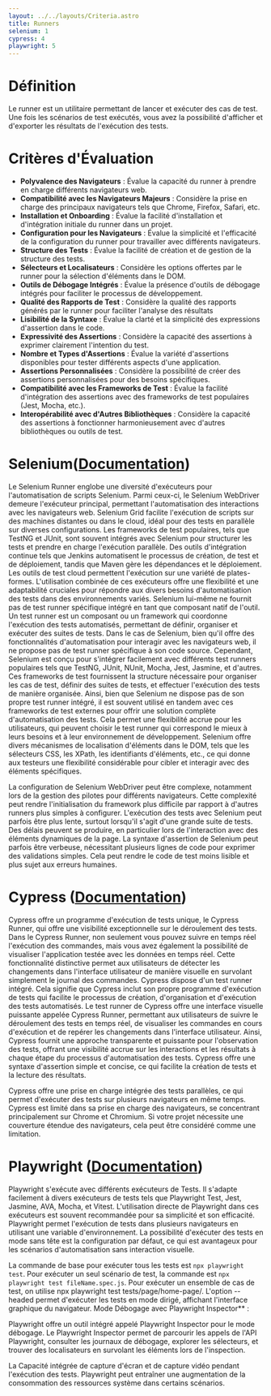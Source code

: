 ```yaml
---
layout: ../../layouts/Criteria.astro
title: Runners
selenium: 1
cypress: 4
playwright: 5
---
```




# Définition
Le runner est un utilitaire permettant de lancer et exécuter des cas de test. Une fois les scénarios de test exécutés, vous avez la possibilité d'afficher et d'exporter les résultats de l'exécution des tests.
# Critères d'Évaluation
- **Polyvalence des Navigateurs** : Évalue la capacité du runner à prendre en charge différents navigateurs web.
- **Compatibilité avec les Navigateurs Majeurs** : Considère la prise en charge des principaux navigateurs tels que Chrome, Firefox, Safari, etc.
- **Installation et Onboarding** : Évalue la facilité d'installation et d'intégration initiale du runner dans un projet.
- **Configuration pour les Navigateurs** : Évalue la simplicité et l'efficacité de la configuration du runner pour travailler avec différents navigateurs.
- **Structure des Tests** : Évalue la facilité de création et de gestion de la structure des tests.
- **Sélecteurs et Localisateurs** : Considère les options offertes par le runner pour la sélection d'éléments dans le DOM.
- **Outils de Débogage Intégrés** : Évalue la présence d'outils de débogage intégrés pour faciliter le processus de développement.
- **Qualité des Rapports de Test** : Considère la qualité des rapports générés par le runner pour faciliter l'analyse des résultats
- **Lisibilité de la Syntaxe** : Évalue la clarté et la simplicité des expressions d'assertion dans le code.
- **Expressivité des Assertions** : Considère la capacité des assertions à exprimer clairement l'intention du test.
- **Nombre et Types d'Assertions** : Évalue la variété d'assertions disponibles pour tester différents aspects d'une application.
- **Assertions Personnalisées** : Considère la possibilité de créer des assertions personnalisées pour des besoins spécifiques.
- **Compatibilité avec les Frameworks de Test** : Évalue la facilité d'intégration des assertions avec des frameworks de test populaires (Jest, Mocha, etc.).
- **Interopérabilité avec d'Autres Bibliothèques** : Considère la capacité des assertions à fonctionner harmonieusement avec d'autres bibliothèques ou outils de test.

# Selenium([Documentation](https://www.lambdatest.com/blog/playwright-vs-selenium-vs-cypress/))

Le Selenium Runner englobe une diversité d'exécuteurs pour l'automatisation de scripts Selenium. Parmi ceux-ci, le Selenium WebDriver demeure l'exécuteur principal, permettant l'automatisation des interactions avec les navigateurs web. 
Selenium Grid facilite l'exécution de scripts sur des machines distantes ou dans le cloud, idéal pour des tests en parallèle sur diverses configurations. Les frameworks de test populaires, tels que TestNG et JUnit, sont souvent intégrés avec Selenium pour structurer les tests et prendre en charge l'exécution parallèle. 
Des outils d'intégration continue tels que Jenkins automatisent le processus de création, de test et de déploiement, tandis que Maven gère les dépendances et le déploiement. Les outils de test cloud permettent l'exécution sur une variété de plates-formes. L'utilisation combinée de ces exécuteurs offre une flexibilité et une adaptabilité cruciales pour répondre aux divers besoins d'automatisation des tests dans des environnements variés.
Selenium lui-même ne fournit pas de test runner spécifique intégré en tant que composant natif de l'outil. Un test runner est un composant ou un framework qui coordonne l'exécution des tests automatisés, permettant de définir, organiser et exécuter des suites de tests.
Dans le cas de Selenium, bien qu'il offre des fonctionnalités d'automatisation pour interagir avec les navigateurs web, il ne propose pas de test runner spécifique à son code source. Cependant, Selenium est conçu pour s'intégrer facilement avec différents test runners populaires tels que TestNG, JUnit, NUnit, Mocha, Jest, Jasmine, et d'autres. Ces frameworks de test fournissent la structure nécessaire pour organiser les cas de test, définir des suites de tests, et effectuer l'exécution des tests de manière organisée.
Ainsi, bien que Selenium ne dispose pas de son propre test runner intégré, il est souvent utilisé en tandem avec ces frameworks de test externes pour offrir une solution complète d'automatisation des tests. Cela permet une flexibilité accrue pour les utilisateurs, qui peuvent choisir le test runner qui correspond le mieux à leurs besoins et à leur environnement de développement.
<ThumbUpAlert>
Selenium offre divers mécanismes de localisation d'éléments dans le DOM, tels que les sélecteurs CSS, les XPath, les identifiants d'éléments, etc., ce qui donne aux testeurs une flexibilité considérable pour cibler et interagir avec des éléments spécifiques.
</ThumbUpAlert>

<ThumbDownAlert>
 La configuration de Selenium WebDriver peut être complexe, notamment lors de la gestion des pilotes pour différents navigateurs. Cette complexité peut rendre l'initialisation du framework plus difficile par rapport à d'autres runners plus simples à configurer.
</ThumbDownAlert>

<ThumbDownAlert>
L'exécution des tests avec Selenium peut parfois être plus lente, surtout lorsqu'il s'agit d'une grande suite de tests. Des délais peuvent se produire, en particulier lors de l'interaction avec des éléments dynamiques de la page.
</ThumbDownAlert>

<ThumbDownAlert>
La syntaxe d'assertion de Selenium peut parfois être verbeuse, nécessitant plusieurs lignes de code pour exprimer des validations simples. Cela peut rendre le code de test moins lisible et plus sujet aux erreurs humaines.
</ThumbDownAlert>

# Cypress ([Documentation](https://www.lambdatest.com/blog/playwright-vs-selenium-vs-cypress/))

Cypress offre un programme d'exécution de tests unique, le Cypress Runner, qui offre une visibilité exceptionnelle sur le déroulement des tests. Dans le Cypress Runner, non seulement vous pouvez suivre en temps réel l'exécution des commandes, mais vous avez également la possibilité de visualiser l'application testée avec les données en temps réel. Cette fonctionnalité distinctive permet aux utilisateurs de détecter les changements dans l'interface utilisateur de manière visuelle en survolant simplement le journal des commandes. 
Cypress dispose d'un test runner intégré. Cela signifie que Cypress inclut son propre programme d'exécution de tests qui facilite le processus de création, d'organisation et d'exécution des tests automatisés. Le test runner de Cypress offre une interface visuelle puissante appelée Cypress Runner, permettant aux utilisateurs de suivre le déroulement des tests en temps réel, de visualiser les commandes en cours d'exécution et de repérer les changements dans l'interface utilisateur.
Ainsi, Cypress fournit une approche transparente et puissante pour l'observation des tests, offrant une visibilité accrue sur les interactions et les résultats à chaque étape du processus d'automatisation des tests.
<ThumbUpAlert>
Cypress offre une syntaxe d'assertion simple et concise, ce qui facilite la création de tests et la lecture des résultats.
</ThumbUpAlert>

<ThumbUpAlert>
Cypress offre une prise en charge intégrée des tests parallèles, ce qui permet d'exécuter des tests sur plusieurs navigateurs en même temps.
</ThumbUpAlert>

<ThumbDownAlert>
Cypress est limité dans sa prise en charge des navigateurs, se concentrant principalement sur Chrome et Chromium. Si votre projet nécessite une couverture étendue des navigateurs, cela peut être considéré comme une limitation.
</ThumbDownAlert>

# Playwright ([Documentation](https://www.lambdatest.com/blog/playwright-vs-selenium-vs-cypress/))

Playwright s'exécute avec différents exécuteurs de Tests. Il s'adapte facilement à divers exécuteurs de tests tels que Playwright Test, Jest, Jasmine, AVA, Mocha, et Vitest.
L'utilisation directe de Playwright dans ces exécuteurs est souvent recommandée pour sa simplicité et son efficacité.
Playwright permet l'exécution de tests dans plusieurs navigateurs en utilisant une variable d'environnement.
La possibilité d'exécuter des tests en mode sans tête est la configuration par défaut, ce qui est avantageux pour les scénarios d'automatisation sans interaction visuelle.

La commande de base pour exécuter tous les tests est ```` npx playwright test ````.
Pour exécuter un seul scénario de test, la commande est ```` npx playwright test fileName.spec.js ````.
Pour exécuter un ensemble de cas de test, on utilise npx playwright test tests/page/home-page/.
L'option --headed permet d'exécuter les tests en mode dirigé, affichant l'interface graphique du navigateur.
Mode Débogage avec Playwright Inspector** :

Playwright offre un outil intégré appelé Playwright Inspector pour le mode débogage.
Le Playwright Inspector permet de parcourir les appels de l'API Playwright, consulter les journaux de débogage, explorer les sélecteurs, et trouver des localisateurs en survolant les éléments lors de l'inspection.

<ThumbUpAlert>
La Capacité intégrée de capture d'écran et de capture vidéo pendant l'exécution des tests.
</ThumbUpAlert>

<ThumbDownAlert>
   Playwright peut entraîner une augmentation de la consommation des ressources système dans certains scénarios.
</ThumbDownAlert>


